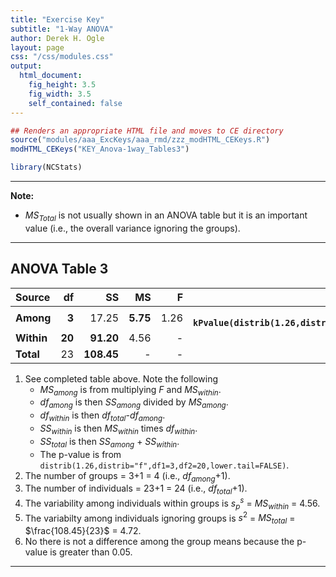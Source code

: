 ```yaml
---
title: "Exercise Key"
subtitle: "1-Way ANOVA"
author: Derek H. Ogle
layout: page
css: "/css/modules.css"
output:
  html_document:
    fig_height: 3.5
    fig_width: 3.5
    self_contained: false
---
```


```r
## Renders an appropriate HTML file and moves to CE directory
source("modules/aaa_ExcKeys/aaa_rmd/zzz_modHTML_CEKeys.R")
modHTML_CEKeys("KEY_Anova-1way_Tables3")
```
```r
library(NCStats)
```

----

<div class="alert alert-warning">
<strong>Note:</strong> 
<ul>
<li>$MS_{Total}$ is not usually shown in an ANOVA table but it is an important value (i.e., the overall variance ignoring the groups).</li>
</ul>
</div>

----

## ANOVA Table 3

Source     | df | SS | MS | F  | p-value
:----------|---:|---:|---:|---:|--------:
**Among**  | **3** | 17.25 | **5.75** | 1.26 | **`r kPvalue(distrib(1.26,distrib="f",df1=3,df2=20,lower.tail=FALSE),include.p=FALSE,latex=FALSE,digits=3)`**
**Within** | **20** | **91.20** | 4.56 | - | -
**Total**  | 23 | **108.45** | -    | - | -

1. See completed table above. Note the following
    * $MS_{among}$ is from multiplying $F$ and $MS_{within}$.
    * $df_{among}$ is then $SS_{among}$ divided by $MS_{among}$.
    * $df_{within}$ is then $df_{total}$-$df_{among}$.
    * $SS_{within}$ is then $MS_{within}$ times $df_{within}$.
    * $SS_{total}$ is then $SS_{among}$ + $SS_{within}$.
    * The p-value is from `distrib(1.26,distrib="f",df1=3,df2=20,lower.tail=FALSE)`.
1. The number of groups = 3+1 = 4 (i.e., $df_{among}$+1).
1. The number of individuals = 23+1 = 24 (i.e., $df_{total}$+1).
1. The variability among individuals within groups is $s_{p}^{s}$ = $MS_{within}$ = 4.56.
1. The variabilty among individuals ignoring groups is $s^{2}$ = $MS_{total}$ = $\frac{108.45}{23}$ = 4.72.
1. No there is not a difference among the group means because the p-value is greater than 0.05.

----

